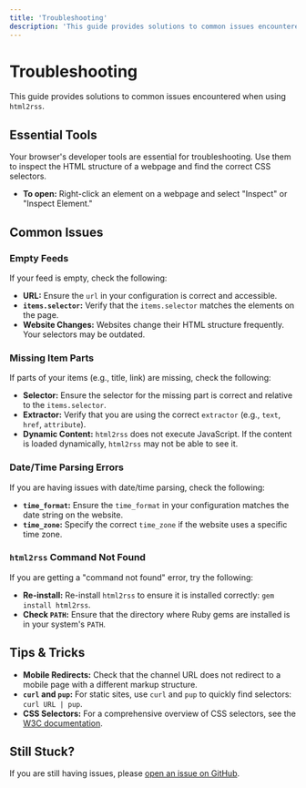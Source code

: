 ```yaml
---
title: 'Troubleshooting'
description: 'This guide provides solutions to common issues encountered when using html2rss.'
---
```


# Troubleshooting

This guide provides solutions to common issues encountered when using `html2rss`.

## Essential Tools

Your browser's developer tools are essential for troubleshooting. Use them to inspect the HTML structure of a webpage and find the correct CSS selectors.

- **To open:** Right-click an element on a webpage and select "Inspect" or "Inspect Element."

## Common Issues

### Empty Feeds

If your feed is empty, check the following:

- **URL:** Ensure the `url` in your configuration is correct and accessible.
- **`items.selector`:** Verify that the `items.selector` matches the elements on the page.
- **Website Changes:** Websites change their HTML structure frequently. Your selectors may be outdated.

### Missing Item Parts

If parts of your items (e.g., title, link) are missing, check the following:

- **Selector:** Ensure the selector for the missing part is correct and relative to the `items.selector`.
- **Extractor:** Verify that you are using the correct `extractor` (e.g., `text`, `href`, `attribute`).
- **Dynamic Content:** `html2rss` does not execute JavaScript. If the content is loaded dynamically, `html2rss` may not be able to see it.

### Date/Time Parsing Errors

If you are having issues with date/time parsing, check the following:

- **`time_format`:** Ensure the `time_format` in your configuration matches the date string on the website.
- **`time_zone`:** Specify the correct `time_zone` if the website uses a specific time zone.

### `html2rss` Command Not Found

If you are getting a "command not found" error, try the following:

- **Re-install:** Re-install `html2rss` to ensure it is installed correctly: `gem install html2rss`.
- **Check `PATH`:** Ensure that the directory where Ruby gems are installed is in your system's `PATH`.

## Tips & Tricks

- **Mobile Redirects:** Check that the channel URL does not redirect to a mobile page with a different markup structure.
- **`curl` and `pup`:** For static sites, use `curl` and `pup` to quickly find selectors: `curl URL | pup`.
- **CSS Selectors:** For a comprehensive overview of CSS selectors, see the [W3C documentation](https://www.w3.org/TR/selectors-4/#overview).

## Still Stuck?

If you are still having issues, please [open an issue on GitHub](https://github.com/html2rss/html2rss/issues).
